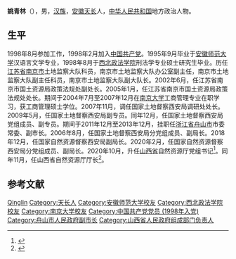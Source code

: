 '''姚青林'''（{{bd|1972年|8月||catIdx=Yao姚}}），男，[[汉族|汉族]]，[[安徽|安徽]][[天长|天长]]人，[[中华人民共和国|中华人民共和国]]地方政治人物。

== 生平 ==
1998年8月参加工作，1998年2月加入[[中国共产党|中国共产党]]。1995年9月毕业于[[安徽师范大学|安徽师范大学]]汉语言文学专业，1998年8月于[[西北政法学院|西北政法学院]]刑法学专业硕士研究生毕业。历任[[江苏省|江苏省]][[南京市|南京市]]土地监察大队科员，南京市土地监察大队办公室副主任，南京市土地监察大队副主任科员，南京市土地监察大队副大队长。2002年6月，任江苏省南京市国土资源局政策法规处副处长。2005年1月，任江苏省南京市国土资源局政策法规处处长。期间于2004年7月至2007年12月在[[南京大学|南京大学]]工商管理专业在职学习，获工商管理硕士学位。2007年11月，调任国家土地督察西安局调研处处长。2009年5月，任国家土地督察西安局副专员。同年12月，任国家土地督察西安局党组成员、副专员。期间于2011年12月至2013年12月，挂职任[[浙江省|浙江省]][[舟山市|舟山市]]市委常委、副市长。2006年8月，任国家土地督察西安局分党组成员、副局长。2018年12月，任国家自然资源督察西安局副局长。2020年2月，任国家自然资源督察西安局分党组成员、副局长。2020年10月，升任[[山西省|山西省]]自然资源厅党组书记<ref>{{cite news|url=http://district.ce.cn/newarea/sddy/202010/15/t20201015_35892960.shtml|title=姚青林任山西省自然资源厅党组书记|publisher=中国经济网|date=2020-10-15|accessdate=2020-10-17|archive-date=2020-10-21|archive-url=https://web.archive.org/web/20201021072516/http://district.ce.cn/newarea/sddy/202010/15/t20201015_35892960.shtml|dead-url=no}}</ref>。同年11月，任山西省自然资源厅厅长<ref>{{cite news|url=http://district.ce.cn/newarea/sddy/202011/28/t20201128_36059454.shtml|title=山西任免卫英慧、姚青林、王启瑞、张新伟、周建春、薛军正职务|publisher=中国经济网|date=2020-11-28|accessdate=2020-11-28|archive-date=2021-01-16|archive-url=https://web.archive.org/web/20210116205255/http://district.ce.cn/newarea/sddy/202011/28/t20201128_36059454.shtml|dead-url=no}}</ref>。

== 参考文献 ==
{{Reflist}}

{{中国政治人物小作品}}

{{DEFAULTSORT:Yao姚}}
[[Category:姚姓|Qinglin]]
[[Category:天长人|Category:天长人]]
[[Category:安徽师范大学校友|Category:安徽师范大学校友]]
[[Category:西北政法学院校友|Category:西北政法学院校友]]
[[Category:南京大学校友|Category:南京大学校友]]
[[Category:中国共产党党员_(1998年入党)|Category:中国共产党党员 (1998年入党)]]
[[Category:舟山市人民政府副市长|Category:舟山市人民政府副市长]]
[[Category:山西省人民政府组成部门负责人|Category:山西省人民政府组成部门负责人]]